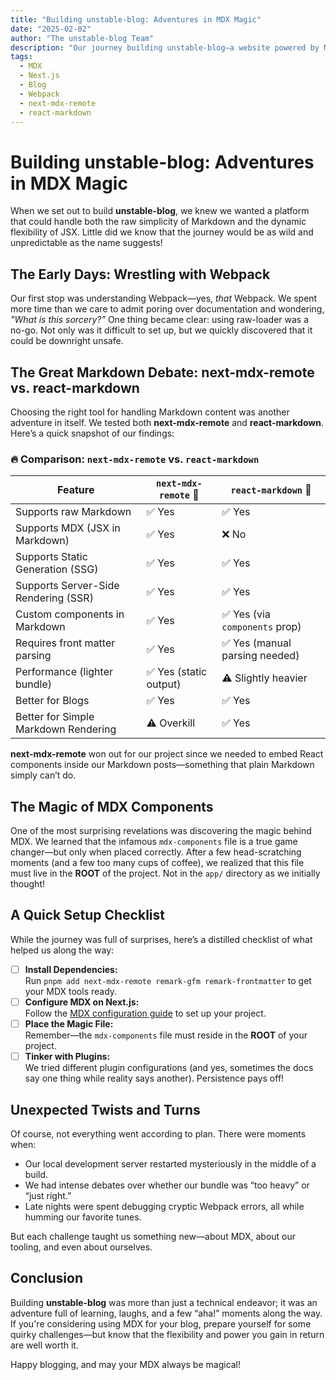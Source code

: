 ```yaml
---
title: "Building unstable-blog: Adventures in MDX Magic"
date: "2025-02-02"
author: "The unstable-blog Team"
description: "Our journey building unstable-blog—a website powered by MDX for blog posts—filled with quirky challenges, unexpected discoveries, and a healthy dose of magic."
tags:
  - MDX
  - Next.js
  - Blog
  - Webpack
  - next-mdx-remote
  - react-markdown
---
```


# Building unstable-blog: Adventures in MDX Magic

When we set out to build **unstable-blog**, we knew we wanted a platform that could handle both the raw simplicity of Markdown and the dynamic flexibility of JSX. Little did we know that the journey would be as wild and unpredictable as the name suggests!

## The Early Days: Wrestling with Webpack

Our first stop was understanding Webpack—yes, *that* Webpack. We spent more time than we care to admit poring over documentation and wondering, *"What is this sorcery?"* One thing became clear: using raw-loader was a no-go. Not only was it difficult to set up, but we quickly discovered that it could be downright unsafe.

## The Great Markdown Debate: next-mdx-remote vs. react-markdown

Choosing the right tool for handling Markdown content was another adventure in itself. We tested both **next-mdx-remote** and **react-markdown**. Here’s a quick snapshot of our findings:

### 🔥 **Comparison: `next-mdx-remote` vs. `react-markdown`**

| Feature                                 | `next-mdx-remote` 🌟         | `react-markdown` 🚀           |
|-----------------------------------------|------------------------------|-----------------------------|
| Supports raw Markdown                   | ✅ Yes                       | ✅ Yes                      |
| Supports MDX (JSX in Markdown)          | ✅ Yes                       | ❌ No                       |
| Supports Static Generation (SSG)        | ✅ Yes                       | ✅ Yes                      |
| Supports Server-Side Rendering (SSR)    | ✅ Yes                       | ✅ Yes                      |
| Custom components in Markdown           | ✅ Yes                       | ✅ Yes (via `components` prop) |
| Requires front matter parsing           | ✅ Yes                       | ✅ Yes (manual parsing needed) |
| Performance (lighter bundle)            | ✅ Yes (static output)       | ⚠️ Slightly heavier          |
| Better for Blogs                        | ✅ Yes                       | ✅ Yes                      |
| Better for Simple Markdown Rendering    | ⚠️ Overkill                  | ✅ Yes                      |

**next-mdx-remote** won out for our project since we needed to embed React components inside our Markdown posts—something that plain Markdown simply can’t do.

## The Magic of MDX Components

One of the most surprising revelations was discovering the magic behind MDX. We learned that the infamous `mdx-components` file is a true game changer—but only when placed correctly. After a few head-scratching moments (and a few too many cups of coffee), we realized that this file must live in the **ROOT** of the project. Not in the `app/` directory as we initially thought!

## A Quick Setup Checklist

While the journey was full of surprises, here’s a distilled checklist of what helped us along the way:

- [ ] **Install Dependencies:**  
  Run `pnpm add next-mdx-remote remark-gfm remark-frontmatter` to get your MDX tools ready.
- [ ] **Configure MDX on Next.js:**  
  Follow the [MDX configuration guide](https://nextjs.org/docs/app/building-your-application/configuring/mdx) to set up your project.
- [ ] **Place the Magic File:**  
  Remember—the `mdx-components` file must reside in the **ROOT** of your project.
- [ ] **Tinker with Plugins:**  
  We tried different plugin configurations (and yes, sometimes the docs say one thing while reality says another). Persistence pays off!

## Unexpected Twists and Turns

Of course, not everything went according to plan. There were moments when:
- Our local development server restarted mysteriously in the middle of a build.
- We had intense debates over whether our bundle was “too heavy” or “just right.”
- Late nights were spent debugging cryptic Webpack errors, all while humming our favorite tunes.

But each challenge taught us something new—about MDX, about our tooling, and even about ourselves.

## Conclusion

Building **unstable-blog** was more than just a technical endeavor; it was an adventure full of learning, laughs, and a few “aha!” moments along the way. If you're considering using MDX for your blog, prepare yourself for some quirky challenges—but know that the flexibility and power you gain in return are well worth it.

Happy blogging, and may your MDX always be magical!
